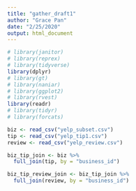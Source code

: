 ```yaml
---
title: "gather_draft1"
author: "Grace Pan"
date: "2/25/2020"
output: html_document
---
```


```r
# library(janitor)
# library(reprex)
# library(tidyverse)
library(dplyr)
# library(gt)
# library(naniar)
# library(ggplot2)
# library(rvest)
library(readr)
# library(tidyr)
# library(forcats)
```

```r
biz <- read_csv("yelp_subset.csv") 
tip <- read_csv("yelp_tip1.csv") 
review <- read_csv("yelp_review.csv") 

biz_tip_join <- biz %>%
  full_join(tip, by = "business_id")

biz_tip_review_join <- biz_tip_join %>%
  full_join(review, by = "business_id")
 
```
